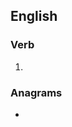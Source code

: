 ==English==

===Verb===
{{head|en|verb form}}

# {{en-past of|single}}

===Anagrams===
* {{anagrams|en|a=degilns|dingles|engilds|gildens|slinged}}